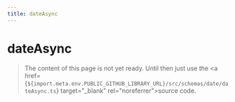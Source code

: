 ```yaml
---
title: dateAsync
---
```


# dateAsync

> The content of this page is not yet ready. Until then just use the <a href={`${import.meta.env.PUBLIC_GITHUB_LIBRARY_URL}/src/schemas/date/dateAsync.ts`} target="\_blank" rel="noreferrer">source code</a>.
